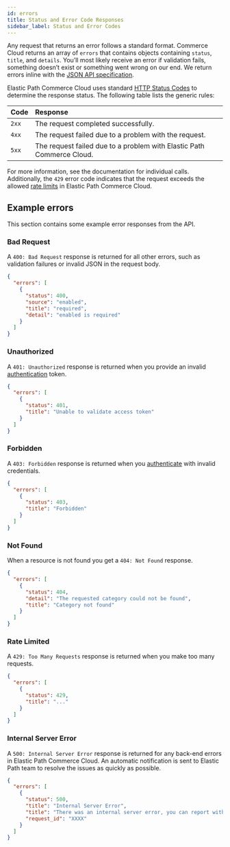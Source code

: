 ```yaml
---
id: errors
title: Status and Error Code Responses
sidebar_label: Status and Error Codes
---
```


Any request that returns an error follows a standard format. Commerce Cloud returns an array of `errors` that contains objects containing `status`, `title`, and `details`.
You’ll most likely receive an error if validation fails, something doesn’t exist or something went wrong on our end. We return errors inline with the [JSON API specification](http://jsonapi.org/format/#error-objects).

Elastic Path Commerce Cloud uses standard [HTTP Status Codes](https://en.wikipedia.org/wiki/List_of_HTTP_status_codes) to determine the response status. The following table lists the generic rules:

| Code | Response |
| :--- | :--- |
| `2xx` | The request completed successfully. |
| `4xx` | The request failed due to a problem with the request.  |
| `5xx` | The request failed due to a problem with Elastic Path Commerce Cloud. |

For more information, see the documentation for individual calls. Additionally, the `429` error code indicates that the request exceeds the allowed [rate limits](rate-limits.md) in Elastic Path Commerce Cloud.

## Example errors

This section contains some example error responses from the API.

### Bad Request

A `400: Bad Request` response is returned for all other errors, such as validation failures or invalid JSON in the request body.

```json
{
  "errors": [
    {
      "status": 400,
      "source": "enabled",
      "title": "required",
      "detail": "enabled is required"
    }
  ]
}
```

### Unauthorized

A `401: Unauthorized` response is returned when you provide an invalid [authentication](authentication/index.md) token.

```json
{
  "errors": [
    {
      "status": 401,
      "title": "Unable to validate access token"
    }
  ]
}
```

### Forbidden

A `403: Forbidden` response is returned when you [authenticate](authentication/index.md) with invalid credentials.

```json
{
  "errors": [
    {
      "status": 403,
      "title": "Forbidden"
    }
  ]
}
```

### Not Found

When a resource is not found you get a `404: Not Found` response.

```json
{
  "errors": [
    {
      "status": 404,
      "detail": "The requested category could not be found",
      "title": "Category not found"
    }
  ]
}
```

### Rate Limited

A `429: Too Many Requests` response is returned when you make too many requests.

```json
{
  "errors": [
    {
      "status": 429,
      "title": "..."
    }
  ]
}
```

### Internal Server Error

A `500: Internal Server Error` response is returned for any back-end errors in Elastic Path Commerce Cloud. An automatic notification is sent to Elastic Path team to resolve the issues as quickly as possible.

```json
{
  "errors": [
    {
      "status": 500,
      "title": "Internal Server Error",
      "title": "There was an internal server error, you can report with your request id.",
      "request_id": "XXXX"
    }
  ]
}
```
